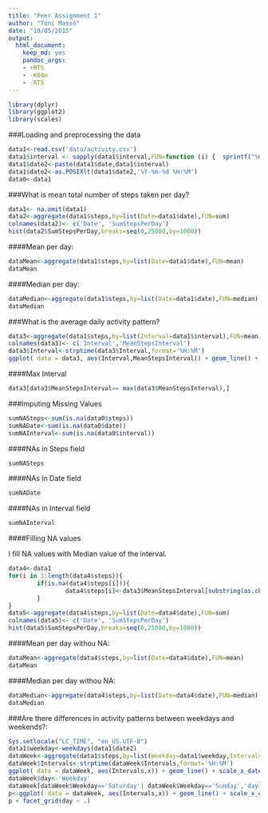 ```yaml
---
title: "Peer Assignment 1"
author: "Toni Massó"
date: "10/05/2015"
output:
  html_document:
    keep_md: yes
    pandoc_args:
    - +RTS
    - -K64m
    - -RTS
---
```



```r
library(dplyr)
library(ggplot2)
library(scales)
```
###Loading and preprocessing the data

```r

data1<-read.csv('data/activity.csv')
data1$interval <- sapply(data1$interval,FUN=function (i) {  sprintf("%02d:%02d", i %/% 100, i %% 100)})
data1$date2<-paste(data1$date,data1$interval)
data1$date2<-as.POSIXlt(data1$date2,'%Y-%m-%d %H:%M')
data0<-data1
```

###What is mean total number of steps taken per day?

```r
data1<- na.omit(data1)
data2<-aggregate(data1$steps,by=list(Date=data1$date),FUN=sum)
colnames(data2)<- c('Date', 'SumStepsPerDay')
hist(data2$SumStepsPerDay,breaks=seq(0,25000,by=1000))
```

####Mean per day:
```r
dataMean<-aggregate(data1$steps,by=list(Date=data1$date),FUN=mean)
dataMean
```

####Median per day:
```r
dataMedian<-aggregate(data1$steps,by=list(Date=data1$date),FUN=median)
dataMedian
```

###What is the average daily activity pattern?
```r
data3<-aggregate(data1$steps,by=list(Interval=data1$interval),FUN=mean,na.rm=TRUE)
colnames(data3)<- c('Interval','MeanStepsInterval')
data3$Interval<-strptime(data3$Interval,format='%H:%M')
ggplot( data = data3, aes(Interval,MeanStepsInterval)) + geom_line() + scale_x_datetime( breaks=("120 min"),labels=date_format("%H:%M"))
```

####Max Interval 
```r
data3[data3$MeanStepsInterval== max(data3$MeanStepsInterval),]
```

###Imputing Missing Values
```r
sumNASteps<-sum(is.na(data0$steps))
sumNADate<-sum(is.na(data0$date))
sumNAInterval<-sum(is.na(data0$interval))
```
####NAs in Steps field
```r
sumNASteps
```
####NAs in Date field
```r
sumNADate
```
####NAs in Interval field
```r
sumNAInterval
```
####Filling NA values

I fill NA values with Median value of the interval.

```r
data4<-data1
for(i in 1:length(data4$steps)){
        if(is.na(data4$steps[i])){
                data4$steps[i]<-data3$MeanStepsInterval[substring(as.character(data3$Interval),12,16)==data4$interval[i]]
        }
}
data5<-aggregate(data4$steps,by=list(Date=data4$date),FUN=sum)
colnames(data5)<- c('Date', 'SumStepsPerDay')
hist(data5$SumStepsPerDay,breaks=seq(0,25000,by=1000))

```

####Mean per day withou NA:
```r
dataMean<-aggregate(data4$steps,by=list(Date=data4$date),FUN=mean)
dataMean
```

####Median per day withou NA:
```r
dataMedian<-aggregate(data4$steps,by=list(Date=data4$date),FUN=median)
dataMedian
```
###Are there differences in activity patterns between weekdays and weekends?:
```r
Sys.setlocale("LC_TIME", "en_US.UTF-8")
data1$weekday<-weekdays(data1$date2)
dataWeek<-aggregate(data1$steps,by=list(Weekday=data1$weekday,Intervals=data1$interval),FUN=mean,na.rm=TRUE)
dataWeek$Intervals<-strptime(dataWeek$Intervals,format='%H:%M')
ggplot( data = dataWeek, aes(Intervals,x)) + geom_line() + scale_x_datetime( breaks=("120 min"),labels=date_format("%H:%M"))
dataWeek$day<-'Weekday'
dataWeek[dataWeek$Weekday=='Saturday'| dataWeek$Weekday=='Sunday','day']<-'Weekend'
p<-ggplot( data = dataWeek, aes(Intervals,x)) + geom_line() + scale_x_datetime( breaks=("120 min"),labels=date_format("%H:%M")) + scale_y_continuous(name="Number of Steps")
p + facet_grid(day ~ .)
```





